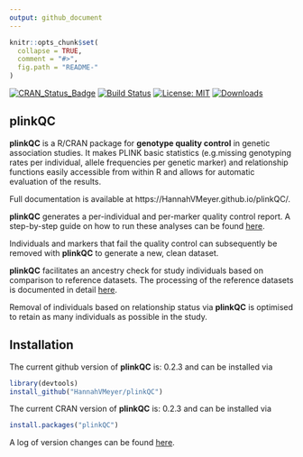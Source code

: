 ```yaml
---
output: github_document
---
```


<!-- README.md is generated from README.Rmd. Please edit that file -->

```r
knitr::opts_chunk$set(
  collapse = TRUE,
  comment = "#>",
  fig.path = "README-"
)
```

[![CRAN_Status_Badge](https://www.r-pkg.org/badges/version/plinkQC)](https://cran.r-project.org/package=plinkQC)
[![Build Status](https://travis-ci.org/HannahVMeyer/plinkQC.svg?branch=master)](https://travis-ci.org/HannahVMeyer/plinkQC)
[![License: MIT](https://img.shields.io/badge/License-MIT-yellow.svg)](https://opensource.org/licenses/MIT)
[![Downloads](http://cranlogs.r-pkg.org/badges/grand-total/plinkQC?color=blue)](https://CRAN.R-project.org/package=plinkQC)

## <i class="fa fa-map" aria-hidden="true"></i> plinkQC

**plinkQC** is a R/CRAN package for **genotype quality control** in genetic
association studies. It makes PLINK basic statistics (e.g.missing genotyping
rates per individual, allele frequencies per genetic marker) and relationship
functions easily accessible from within R and allows for automatic evaluation
of the results.

Full documentation is available at https://HannahVMeyer.github.io/plinkQC/.

**plinkQC** generates a per-individual and per-marker quality control report.
A step-by-step guide on how to run these analyses can be found
[here](https://hannahvmeyer.github.io/plinkQC/articles/plinkQC.html).

Individuals and markers that fail the quality control can subsequently be
removed with **plinkQC** to generate a new, clean dataset.

**plinkQC** facilitates an ancestry check for study individuals based on
comparison to reference datasets. The processing of the reference datasets is
documented in detail
[here](https://hannahvmeyer.github.io/plinkQC/articles/AncestryCheck.html).

Removal of individuals based on relationship status via **plinkQC** is optimised
to retain as many individuals as possible in the study.

## <i class="fa fa-rocket" aria-hidden="true"></i> Installation

The current github version of **plinkQC**  is: 0.2.3 and can be
installed via
```r
library(devtools)
install_github("HannahVMeyer/plinkQC")
```
The current CRAN version of **plinkQC**  is: 0.2.3 and can be
installed via
```r
install.packages("plinkQC")
```

A log of version changes can be found
[here](https://github.com/HannahVMeyer/plinkQC/blob/master/NEWS.md).
